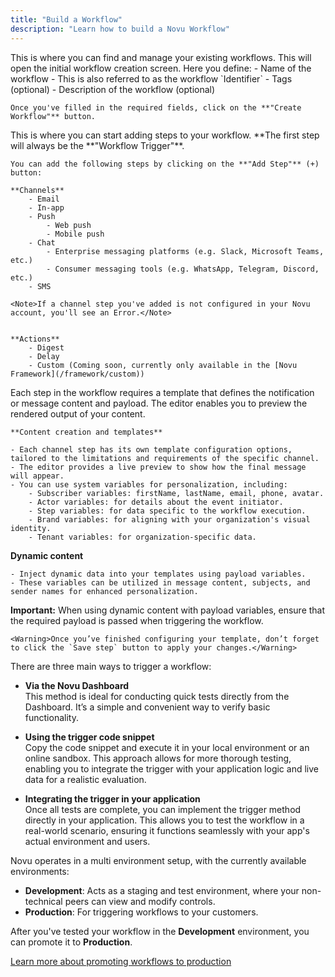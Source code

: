 ```yaml
---
title: "Build a Workflow"
description: "Learn how to build a Novu Workflow"
---
```


<Steps>
  <Step title="Navigate to the workflows tab in the Novu Dashboard">
    This is where you can find and manage your existing workflows.
  </Step>
  <Step title="Click on the **'Create Workflow button'**">
    This will open the initial workflow creation screen.
    Here you define:
    - Name of the workflow
        - This is also referred to as the workflow `Identifier`
    - Tags (optional)
    - Description of the workflow (optional)

    Once you've filled in the required fields, click on the **"Create Workflow"** button.
  </Step>
  <Step title="Add a workflow step">
    This is where you can start adding steps to your workflow. **The first step will always be the **"Workflow Trigger"**.

    You can add the following steps by clicking on the **"Add Step"** (+) button:

    **Channels**
        - Email
        - In-app
        - Push 
            - Web push
            - Mobile push
        - Chat
            - Enterprise messaging platforms (e.g. Slack, Microsoft Teams, etc.)
            - Consumer messaging tools (e.g. WhatsApp, Telegram, Discord, etc.)
        - SMS

    <Note>If a channel step you've added is not configured in your Novu account, you'll see an Error.</Note>


    **Actions**
        - Digest
        - Delay
        - Custom (Coming soon, currently only available in the [Novu Framework](/framework/custom))
  </Step>
    <Step title="Configure a template">
    Each step in the workflow requires a template that defines the notification or message content and payload. The editor enables you to preview the rendered output of your content.
    
    **Content creation and templates**

    - Each channel step has its own template configuration options, tailored to the limitations and requirements of the specific channel.
    - The editor provides a live preview to show how the final message will appear.
    - You can use system variables for personalization, including:
        - Subscriber variables: firstName, lastName, email, phone, avatar.
        - Actor variables: for details about the event initiator.
        - Step variables: for data specific to the workflow execution.
        - Brand variables: for aligning with your organization's visual identity.
        - Tenant variables: for organization-specific data.

**Dynamic content**

    - Inject dynamic data into your templates using payload variables.
    - These variables can be utilized in message content, subjects, and sender names for enhanced personalization.

**Important:** When using dynamic content with payload variables, ensure that the required payload is passed when triggering the workflow.
    
    <Warning>Once you’ve finished configuring your template, don’t forget to click the `Save step` button to apply your changes.</Warning>

  </Step>
  
<Step title="Trigger the workflow">
  There are three main ways to trigger a workflow:

  - **Via the Novu Dashboard**  
    This method is ideal for conducting quick tests directly from the Dashboard. It’s a simple and convenient way to verify basic functionality.

  - **Using the trigger code snippet**  
    Copy the code snippet and execute it in your local environment or an online sandbox. This approach allows for more thorough testing, enabling you to integrate the trigger with your application logic and live data for a realistic evaluation.

  - **Integrating the trigger in your application**  
    Once all tests are complete, you can implement the trigger method directly in your application. This allows you to test the workflow in a real-world scenario, ensuring it functions seamlessly with your app's actual environment and users.
</Step>
<Step title="Promote a workflow to the production environment">
Novu operates in a multi environment setup, with the currently available environments:

- **Development**: Acts as a staging and test environment, where your non-technical peers can view and modify controls.
- **Production**: For triggering workflows to your customers.

After you've tested your workflow in the **Development** environment, you can promote it to **Production**.

[Learn more about promoting workflows to production](/framework/deployment/production)
    
</Step>
</Steps>
